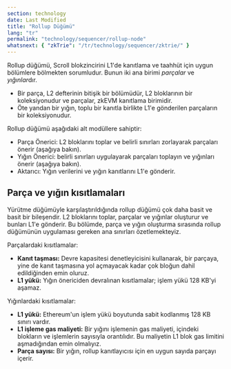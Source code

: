 ```yaml
---
section: technology
date: Last Modified
title: "Rollup Düğümü"
lang: "tr"
permalink: "technology/sequencer/rollup-node"
whatsnext: { "zkTrie": "/tr/technology/sequencer/zktrie/" }
---
```


Rollup düğümü, Scroll blokzincirini L1'de kanıtlama ve taahhüt için uygun bölümlere bölmekten sorumludur. Bunun iki ana birimi *parçalar* ve *yığınlar*dır.
* Bir parça, L2 defterinin bitişik bir bölümüdür, L2 bloklarının bir koleksiyonudur ve parçalar, zkEVM kanıtlama birimidir.
* Öte yandan bir yığın, toplu bir kanıtla birlikte L1'e gönderilen parçaların bir koleksiyonudur.

Rollup düğümü aşağıdaki alt modüllere sahiptir:
- Parça Önerici: L2 bloklarını toplar ve belirli sınırları zorlayarak parçaları önerir (aşağıya bakın).
- Yığın Önerici: belirli sınırları uygulayarak parçaları toplayın ve yığınları önerir (aşağıya bakın).
- Aktarıcı: Yığın verilerini ve yığın kanıtlarını L1'e gönderir.

## Parça ve yığın kısıtlamaları

Yürütme düğümüyle karşılaştırıldığında rollup düğümü çok daha basit ve basit bir bileşendir.
L2 bloklarını toplar, parçalar ve yığınlar oluşturur ve bunları L1'e gönderir.
Bu bölümde, parça ve yığın oluşturma sırasında rollup düğümünün uygulaması gereken ana sınırları özetlemekteyiz.

Parçalardaki kısıtlamalar:
- **Kanıt taşması:** Devre kapasitesi denetleyicisini kullanarak, bir parçaya, yine de kanıt taşmasına yol açmayacak kadar çok bloğun dahil edildiğinden emin oluruz.
- **L1 yükü:** Yığın önericiden devralınan kısıtlamalar; işlem yükü 128 KB'yi aşamaz.

Yığınlardaki kısıtlamalar:
- **L1 yükü:** Ethereum'un işlem yükü boyutunda sabit kodlanmış 128 KB sınırı vardır.
- **L1 işleme gas maliyeti:** Bir yığını işlemenin gas maliyeti, içindeki blokların ve işlemlerin sayısıyla orantılıdır. Bu maliyetin L1 blok gas limitini aşmadığından emin olmalıyız.
- **Parça sayısı:** Bir yığın, rollup kanıtlayıcısı için en uygun sayıda parçayı içerir.

